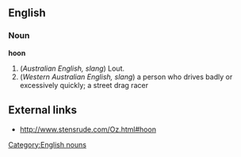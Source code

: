 ==English==
===Noun===
[[Category:English nouns]]
'''hoon'''
#(''Australian English, slang'') Lout. 
#(''Western Australian English, slang'') a person who drives badly or excessively quickly; a street drag racer

==External links==
* http://www.stensrude.com/Oz.html#hoon